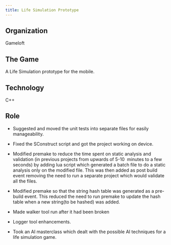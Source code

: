 ```yaml
---
title: Life Simulation Prototype
---
```


## Organization

Gameloft

## The Game

A Life Simulation prototype for the mobile.

## Technology

C++

## Role

-   Suggested and moved the unit tests into separate files for easily manageability.

-   Fixed the SConstruct script and got the project working on device.

-   Modified premake to reduce the time spent on static analysis and validation (in previous projects from upwards of
    5-10  minutes to a few seconds) by adding lua script which generated a batch file to do a static analysis only on
    the modified file. This was then added as post build event removing the need to run a separate project which would
    validate all the files.

-   Modified premake so that the string hash table was generated as a pre-build event. This reduced the need to run
    premake to update the hash table when a new string(to be hashed) was added.

-   Made walker tool run after it had been broken

-   Logger tool enhancements.

-   Took an AI masterclass which dealt with the possible AI techniques for a life simulation game.
